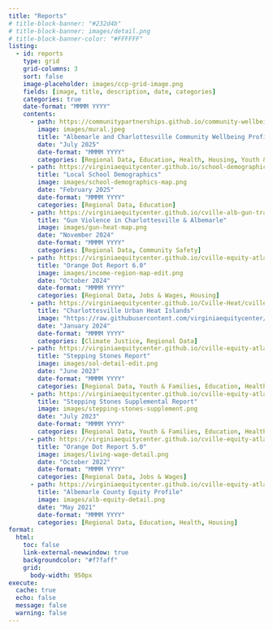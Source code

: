 ```yaml
---
title: "Reports"
# title-block-banner: "#232d4b"
# title-block-banner: images/detail.png
# title-block-banner-color: "#FFFFFF"
listing: 
  - id: reports
    type: grid
    grid-columns: 3
    sort: false
    image-placeholder: images/ccp-grid-image.png
    fields: [image, title, description, date, categories]
    categories: true
    date-format: "MMMM YYYY"
    contents:
      - path: https://communitypartnerships.github.io/community-wellbeing/
        image: images/mural.jpeg
        title: "Albemarle and Charlottesville Community Wellbeing Profiles"
        date: "July 2025"
        date-format: "MMMM YYYY"
        categories: [Regional Data, Education, Health, Housing, Youth & Families]
      - path: https://virginiaequitycenter.github.io/school-demographics/fall2024/fall2024_schooldemographics.html
        title: "Local School Demographics"
        image: images/school-demographics-map.png
        date: "February 2025"
        date-format: "MMMM YYYY"
        categories: [Regional Data, Education]
      - path: https://virginiaequitycenter.github.io/cville-alb-gun-trauma/
        title: "Gun Violence in Charlottesville & Albemarle"
        image: images/gun-heat-map.png
        date: "November 2024"
        date-format: "MMMM YYYY"
        categories: [Regional Data, Community Safety]
      - path: https://virginiaequitycenter.github.io/cville-equity-atlas/reports/orange-dot-6/
        title: "Orange Dot Report 6.0"
        image: images/income-region-map-edit.png
        date: "October 2024"
        date-format: "MMMM YYYY"
        categories: [Regional Data, Jobs & Wages, Housing]
      - path: https://virginiaequitycenter.github.io/Cville-Heat/cville-heat-report.html
        title: "Charlottesville Urban Heat Islands"
        image: "https://raw.githubusercontent.com/virginiaequitycenter/Cville-Heat/main/sun_skyseeker.jpg"
        date: "January 2024"
        date-format: "MMMM YYYY"
        categories: [Climate Justice, Regional Data]
      - path: https://virginiaequitycenter.github.io/cville-equity-atlas/reports/stepping-stones/
        title: "Stepping Stones Report"
        image: images/sol-detail-edit.png
        date: "June 2023"
        date-format: "MMMM YYYY"
        categories: [Regional Data, Youth & Families, Education, Health, Housing]
      - path: https://virginiaequitycenter.github.io/cville-equity-atlas/reports/stepping-stones-supplement/
        title: "Stepping Stones Supplemental Report"
        image: images/stepping-stones-supplement.png
        date: "July 2023"
        date-format: "MMMM YYYY"
        categories: [Regional Data, Youth & Families, Education, Health, Housing]
      - path: https://virginiaequitycenter.github.io/cville-equity-atlas/reports/orange-dot-5/
        title: "Orange Dot Report 5.0"
        image: images/living-wage-detail.png
        date: "October 2022"
        date-format: "MMMM YYYY"
        categories: [Regional Data, Jobs & Wages]
      - path: https://virginiaequitycenter.github.io/cville-equity-atlas/reports/albemarle-equity-profile/
        title: "Albemarle County Equity Profile"
        image: images/alb-equity-detail.png
        date: "May 2021"
        date-format: "MMMM YYYY"
        categories: [Regional Data, Education, Health, Housing]
format:
  html:
    toc: false
    link-external-newwindow: true
    backgroundcolor: "#f7faff"
    grid:
      body-width: 950px
execute:
  cache: true
  echo: false
  message: false
  warning: false
---
```


::: {#reports}
:::

